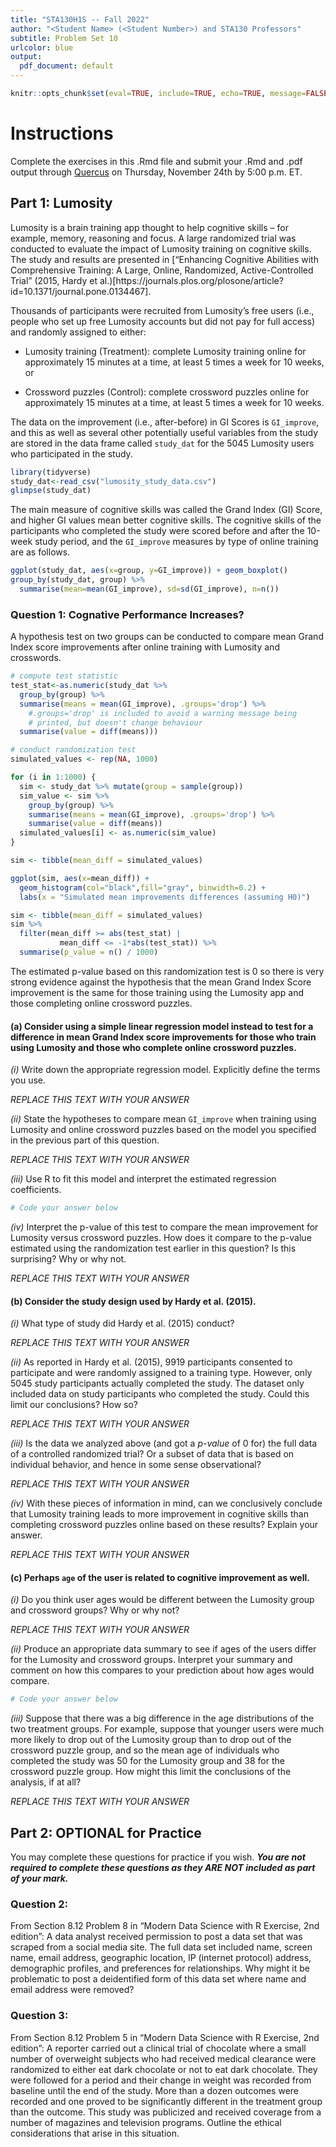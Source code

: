 ```yaml
---
title: "STA130H1S -- Fall 2022"
author: "<Student Name> (<Student Number>) and STA130 Professors"
subtitle: Problem Set 10
urlcolor: blue
output:
  pdf_document: default
---
```


```r
knitr::opts_chunk$set(eval=TRUE, include=TRUE, echo=TRUE, message=FALSE, warning=FALSE)
```

# Instructions

Complete the exercises in this .Rmd file and submit your .Rmd and .pdf output through [Quercus](https://q.utoronto.ca/courses/277998/assignments/910651) on Thursday, November 24th by 5:00 p.m. ET. 

## Part 1: Lumosity

Lumosity is a brain training app thought to help cognitive skills -- for example, memory, reasoning and focus. A large randomized trial was conducted to evaluate the impact of Lumosity training on cognitive skills. The study and results are presented in ["Enhancing Cognitive Abilities with Comprehensive Training: A Large, Online, Randomized, Active-Controlled Trial" (2015, Hardy et al.)[https://journals.plos.org/plosone/article?id=10.1371/journal.pone.0134467].

Thousands of participants were recruited from Lumosity's free users (i.e., people who set up free Lumosity accounts but did not pay for full access) and randomly assigned to either:

- Lumosity training (Treatment): complete Lumosity training online for approximately 15 minutes at a time, at least 5 times a week for 10 weeks, or 

- Crossword puzzles (Control): complete crossword puzzles online for approximately 15 minutes at a time, at least 5 times a week for 10 weeks. 

The data on the improvement (i.e., after-before) in GI Scores  is `GI_improve`, and this as well as several other potentially useful variables from the study are stored in the data frame called `study_dat` for the 5045 Lumosity users who participated in the study.

```r
library(tidyverse)
study_dat<-read_csv("lumosity_study_data.csv")
glimpse(study_dat)
```

The main measure of cognitive skills was called the Grand Index (GI) Score, and higher GI values mean better cognitive skills. The cognitive skills of the participants who completed the study were scored before and after the 10-week study period, and the `GI_improve` measures by type of online training are as follows.

```r
ggplot(study_dat, aes(x=group, y=GI_improve)) + geom_boxplot()
group_by(study_dat, group) %>%
  summarise(mean=mean(GI_improve), sd=sd(GI_improve), n=n())
```

### Question 1: Cognative Performance Increases?

A hypothesis test on two groups can be conducted to compare mean Grand Index score improvements after online training with Lumosity and crosswords. 

```r
# compute test statistic
test_stat<-as.numeric(study_dat %>%
  group_by(group) %>%
  summarise(means = mean(GI_improve), .groups='drop') %>% 
    #.groups='drop' is included to avoid a warning message being 
    # printed, but doesn't change behaviour
  summarise(value = diff(means)))

# conduct randomization test
simulated_values <- rep(NA, 1000)

for (i in 1:1000) {
  sim <- study_dat %>% mutate(group = sample(group))
  sim_value <- sim %>%
    group_by(group) %>%
    summarise(means = mean(GI_improve), .groups='drop') %>%
    summarise(value = diff(means))
  simulated_values[i] <- as.numeric(sim_value)
}

sim <- tibble(mean_diff = simulated_values)

ggplot(sim, aes(x=mean_diff)) +
  geom_histogram(col="black",fill="gray", binwidth=0.2) +
  labs(x = "Simulated mean improvements differences (assuming H0)")

sim <- tibble(mean_diff = simulated_values)
sim %>%
  filter(mean_diff >= abs(test_stat) |
           mean_diff <= -1*abs(test_stat)) %>%
  summarise(p_value = n() / 1000)
```

The estimated p-value based on this randomization test is 0 so there is very strong evidence against the hypothesis that the mean Grand Index Score improvement is the same for those training using the Lumosity app and those completing online crossword puzzles.

#### (a) Consider using a simple linear regression model instead to test for a difference in mean Grand Index score improvements for those who train using Lumosity and those who complete online crossword puzzles. 

*(i)* Write down the appropriate regression model. Explicitly define the terms you use.

*REPLACE THIS TEXT WITH YOUR ANSWER*

*(ii)* State the hypotheses to compare mean `GI_improve` when training using Lumosity and online crossword puzzles based on the model you specified in the previous part of this question.

*REPLACE THIS TEXT WITH YOUR ANSWER*

*(iii)* Use R to fit this model and interpret the estimated regression coefficients.

```r
# Code your answer below

```

*(iv)* Interpret the p-value of this test to compare the mean improvement for Lumosity versus crossword puzzles. How does it compare to the p-value estimated using the randomization test earlier in this question? Is this surprising? Why or why not.

*REPLACE THIS TEXT WITH YOUR ANSWER*

#### (b) Consider the study design used by  Hardy et al. (2015).

*(i)* What type of study did Hardy et al. (2015) conduct? 

*REPLACE THIS TEXT WITH YOUR ANSWER*

*(ii)*  As reported in Hardy et al. (2015), 9919 participants consented to participate and were randomly assigned to a training type. However, only 5045 study participants actually completed the study. The dataset only included data on study participants who completed the study. Could this limit our conclusions? How so?

*REPLACE THIS TEXT WITH YOUR ANSWER*

*(iii)* Is the data we analyzed above (and got a *p-value* of $0$ for) the full data of a controlled randomized trial? Or a subset of data that is based on individual behavior, and hence in some sense observational?

*REPLACE THIS TEXT WITH YOUR ANSWER*

*(iv)* With these pieces of information in mind, can we conclusively conclude that Lumosity training leads to more improvement in cognitive skills than completing crossword puzzles online based on these results? Explain your answer.

*REPLACE THIS TEXT WITH YOUR ANSWER*

#### (c) Perhaps `age` of the user is related to cognitive improvement as well. 

*(i)* Do you think user ages would be different between the Lumosity group and crossword groups? Why or why not?

*REPLACE THIS TEXT WITH YOUR ANSWER*

*(ii)* Produce an appropriate data summary to see if ages of the users differ for the Lumosity and crossword groups. Interpret your summary and comment on how this compares to your prediction about how ages would compare.   

```r
# Code your answer below

```

*(iii)* Suppose that there was a big difference in the age distributions of the two treatment groups. For example, suppose that younger users were much more likely to drop out of the Lumosity group than to drop out of the crossword puzzle group, and so the mean age of individuals who completed the study was 50 for the Lumosity group and 38 for the crossword puzzle group. How might this limit the conclusions of the analysis, if at all?

*REPLACE THIS TEXT WITH YOUR ANSWER*

## Part 2: OPTIONAL for Practice

You may complete these questions for practice if you wish.
***You are not required to complete these questions as they ARE NOT included as part of your mark.***

### Question 2: 

From Section 8.12 Problem 8 in "Modern Data Science with R Exercise, 2nd edition": A data analyst received permission to post a data set that was scraped from a social media site. The full data set included name, screen name, email address, geographic location, IP (internet protocol) address, demographic profiles, and preferences for relationships. Why might it be problematic to post a deidentified form of this data set where name and email address were removed?

### Question 3: 

From Section 8.12 Problem 5 in "Modern Data Science with R Exercise, 2nd edition": A reporter carried out a clinical trial of chocolate where a small number of overweight subjects who had received medical clearance were randomized to either eat dark chocolate or not to eat dark chocolate. They were followed for a period and their change in weight was recorded from baseline until the end of the study. More than a dozen outcomes were recorded and one proved to be significantly different in the treatment group than the outcome. This study was publicized and received coverage from a number of magazines and television programs. Outline the ethical considerations that arise in this situation.
